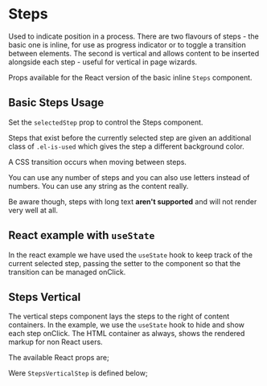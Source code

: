 
<Meta of={StepsStories} />

# Steps

Used to indicate position in a process. There are two flavours of steps - the basic one is inline, for use as progress indicator or to toggle a transition between elements. The second is vertical and allows content to be inserted alongside each step - useful for vertical in page wizards.

Props available for the React version of the basic inline `Steps` component.

<ArgsTable component={ArgsTable} />

## Basic Steps Usage

<Canvas of={StepsStories.BasicStepsUsage} />

<RenderHtmlMarkup component="Steps" story="Basic Steps Usage" />

<ArgsTable of={Steps} />

Set the `selectedStep` prop to control the Steps component.

Steps that exist before the currently selected step are given an additional class of `.el-is-used` which gives the step a different background color.

A CSS transition occurs when moving between steps.

<Canvas of={StepsStories.MiddleItemSelected} />

<RenderHtmlMarkup component="Steps" story="Middle item selected" />

You can use any number of steps and you can also use letters instead of numbers. You can use any string as the content really.

Be aware though, steps with long text **aren't supported** and will not render very well at all.

<Canvas of={StepsStories.LastItemSelected} />

<RenderHtmlMarkup component="Steps" story="Last item selected" />

## React example with `useState`

In the react example we have used the `useState` hook to keep track of the current selected step, passing the setter to the component so that the transition can be managed onClick.

<Canvas of={StepsStories.ReactExample} />

## Steps Vertical

The vertical steps component lays the steps to the right of content containers. In the example, we use the `useState` hook to hide and show each step onClick. The HTML container as always, shows the rendered markup for non React users.

The available React props are;

<ArgsTable of={StepsVertical} />

Were `StepsVerticalStep` is defined below;

```ts
export interface StepsVerticalStep {
  item: string
  content?: ReactNode
}
```

<Canvas of={StepsStories.StepsVerticalUsage} />

<RenderHtmlMarkup component="Steps" story="Steps Vertical Usage" />
